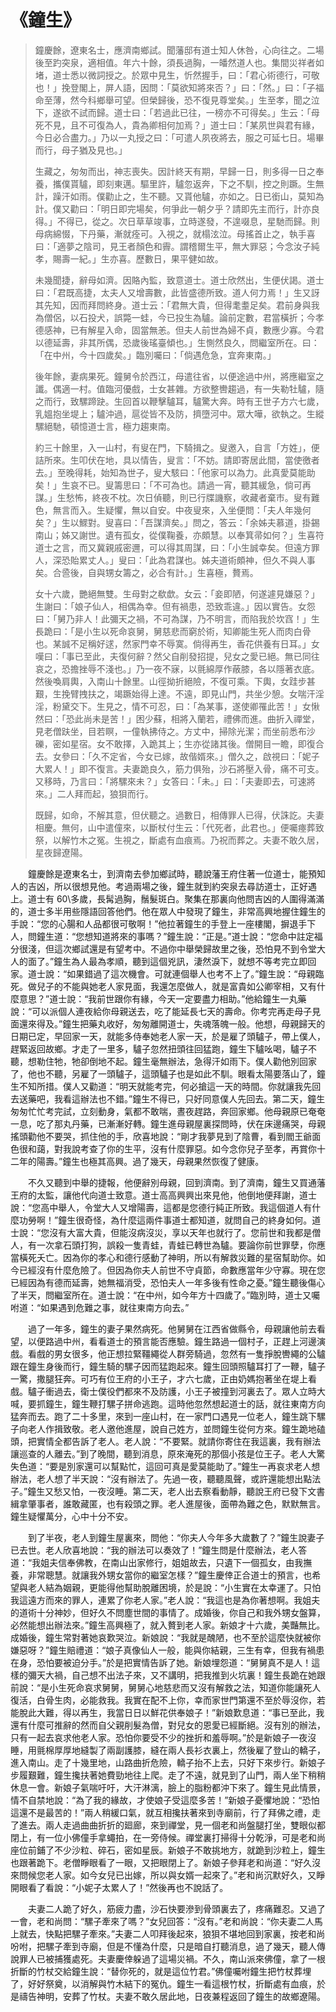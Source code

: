 # 《鐘生》

> 鐘慶餘，遼東名士，應濟南鄉試。聞藩邸有道士知人休咎，心向往之。二場後至趵突泉，適相值。年六十餘，須長過胸，一皤然道人也。集間災祥者如堵，道士悉以微詞授之。於眾中見生，忻然握手，曰：「君心術德行，可敬也！」挽登閣上，屏人語，因問：「莫欲知將來否？」曰：「然。」曰：「子福命至薄，然今科鄉舉可望。但榮歸後，恐不復見尊堂矣。」生至孝，聞之泣下，遂欲不試而歸。道士曰：「若過此已往，一榜亦不可得矣。」生云：「母死不見，且不可復為人，貴為卿相何加焉？」道士曰：「某夙世與君有緣，今日必合盡力。」乃以一丸授之曰：「可遣人夙夜將去，服之可延七日。場畢而行，母子猶及見也。」
>
> 生藏之，匆匆而出，神志喪失。因計終天有期，早歸一日，則多得一日之奉養，攜僕貰驢，即刻東邁。驅里許，驢忽返奔，下之不馴，控之則蹶。生無計，躁汗如雨。僕勸止之，生不聽。又貰他驢，亦如之。日已銜山，莫知為計。僕又勸曰：「明日即完場矣，何爭此一朝夕乎？請即先主而行，計亦良得。」不得已，從之。次日草草竣事，立時遂發，不遑啜息，星馳而歸。則母病綿惙，下丹藥，漸就痊可。入視之，就榻泫泣。母搖首止之，執手喜曰：「適夢之陰司，見王者顏色和霽。謂稽爾生平，無大罪惡；今念汝子純孝，賜壽一紀。」生亦喜。歷數日，果平健如故。
>
> 未幾聞捷，辭母如濟。因賂內監，致意道士。道士欣然出，生便伏謁。道士曰：「君既高捷，太夫人又增壽數，此皆盛德所致。道人何力焉！」生又訝其先知，因而拜問終身。道士云：「君無大貴，但得耄耋足矣。君前身與我為僧侶，以石投犬，誤斃一蛙，今已投生為驢。論前定數，君當橫折；今孝德感神，已有解星入命，固當無恙。但夫人前世為婦不貞，數應少寡。今君以德延壽，非其所偶，恐歲後瑤臺傾也。」生惻然良久，問繼室所在。曰：「在中州，今十四歲矣。」臨別囑曰：「倘遇危急，宜奔東南。」
>
> 後年餘，妻病果死。鐘舅令於西江，母遣往省，以便途過中州，將應繼室之讖。偶適一村。值臨河優戲，士女甚雜。方欲整轡趨過，有一失勒牡驢，隨之而行，致騾蹄趹。生回首以鞭擊驢耳，驢驚大奔。時有王世子方六七歲，乳媼抱坐堤上；驢沖過，扈從皆不及防，擠墮河中。眾大嘩，欲執之。生縱騾絕馳，頓憶道士言，極力趨東南。
>
> 約三十餘里，入一山村，有叟在門，下騎揖之。叟邀入，自言「方姓」，便詰所來。生叩伏在地，具以情告，叟言：「不妨。請即寄居此間，當使徼者去。」至晚得耗，始知為世子，叟大駭曰：「他家可以為力。此真愛莫能助矣！」生哀不已。叟籌思曰：「不可為也。請過一宵，聽其緩急，倘可再謀。」生愁怖，終夜不枕。次日偵聽，則已行牒譏察，收藏者棄市。叟有難色，無言而入。生疑懼，無以自安。中夜叟來，入坐便問：「夫人年幾何矣？」生以鰥對。叟喜曰：「吾謀濟矣。」問之，答云：「余姊夫慕道，掛錫南山；姊又謝世。遺有孤女，從僕鞠養，亦頗慧。以奉箕帚如何？」生喜符道士之言，而又冀親戚密邇，可以得其周謀，曰：「小生誠幸矣。但遠方罪人，深恐貽累丈人。」叟曰：「此為君謀也。姊夫道術頗神，但久不與人事矣。合巹後，自與甥女籌之，必合有計。」生喜極，贅焉。
>
> 女十六歲，艷絕無雙。生母對之欷歔。女云：「妾即陋，何遂遽見嫌惡？」生謝曰：「娘子仙人，相偶為幸。但有禍患，恐致乖違。」因以實告。女怨曰：「舅乃非人！此彌天之禍，不可為謀，乃不明言，而陷我於坎窞！」生長跪曰：「是小生以死命哀舅，舅慈悲而窮於術，知卿能生死人而肉白骨也。某誠不足稱好逑，然家門幸不辱寞。倘得再生，香花供養有日耳。」女嘆曰：「事已至此，夫復何辭？然父自削發招提，兒女之愛已絕。無已同往哀之，恐擔挫辱不淺也。」乃一夜不寐，以氈綿厚作蔽膝，各以隱著衣底。然後喚肩輿，入南山十餘里。山徑拗折絕險，不復可乘。下輿，女跬步甚艱，生挽臂拽扶之，竭蹶始得上達。不遠，即見山門，共坐少憩。女喘汗淫淫，粉黛交下。生見之，情不可忍，曰：「為某事，遂使卿罹此苦！」女愀然曰：「恐此尚未是苦！」困少蘇，相將入蘭若，禮佛而進。曲折入禪堂，見老僧趺坐，目若瞑，一僮執拂侍之。方丈中，掃除光潔；而坐前悉布沙礫，密如星宿。女不敢擇，入跪其上；生亦從諸其後。僧開目一瞻，即復合去。女參曰：「久不定省，今女已嫁，故偕婿來。」僧久之，啟視曰：「妮子大累人！」即不復言。夫妻跪良久，筋力俱殆，沙石將壓入骨，痛不可支。又移時，乃言曰：「將騾來未？」女答曰：「未。」曰：「夫妻即去，可速將來。」二人拜而起，狼狽而行。
>
> 既歸，如命，不解其意，但伏聽之。過數日，相傳罪人已得，伏誅訖。夫妻相慶。無何，山中遣僮來，以斷杖付生云：「代死者，此君也。」便囑瘞葬致祭，以解竹木之冤。生視之，斷處有血痕焉。乃祝而葬之。夫妻不敢久居，星夜歸遼陽。

&emsp;&emsp;鐘慶餘是遼東名士，到濟南去參加鄉試時，聽說藩王府住著一位道士，能預知人的吉凶，所以很想見他。考過兩場之後，鐘生就到約突泉去尋訪道士，正好遇上。道士有 60\多歲，長髯過胸，鬚髮斑白。聚集在那裏向他問吉凶的人圍得滿滿的，道士多半用些隱語回答他們。他在眾人中發現了鐘生，非常高興地握住鐘生的手說：“您的心腸和人品都很可敬啊！”他拉著鐘生的手登上一座樓閣，摒退手下人，問鐘生道：“您想知道將來的事嗎？”鐘生說：“正是。”道士說：“您命中註定福分很淺，但這次鄉試還是有望考中。不過你中舉榮歸故里之後，恐怕見不到令堂大人的面了。”鐘生為人最為孝順，聽到這個兇訊，淒然淚下，就想不等考完立即回家。道士說：“如果錯過了這次機會。可就連個舉人也考不上了。”鐘生說：“母親臨死。做兒子的不能與她老人家見面，我還怎麼做人，就是富貴如公卿宰相，又有什麼意思？”道士說：“我前世跟你有緣，今天一定要盡力相助。”他給鐘生一丸藥說：“可以派個人連夜給你母親送去，吃了能延長七天的壽命。你考完再走母子見面還來得及。”鐘生把藥丸收好，匆匆離開道士，失魂落魄一般。他想，母親歸天的日期已定，早回家一天，就能多侍奉她老人家一天，於是雇了頭驢子，帶上僕人，趕緊返回故鄉。才走了一里多，驢子忽然扭頭往回猛跑，鐘生下驢吆喝，驢子不聽，想勒住牠，牠卻倒地不起。鐘生毫無辦法，急得汗如雨下。僕人勸他別回家了，他也不聽，另雇了一頭驢子，這頭驢子也是如此不馴。眼看太陽要落山了，鐘生不知所措。僕人又勸道：“明天就能考完，何必搶這一天的時間。你就讓我先回去送藥吧，我看這辦法也不錯。”鐘生不得已，只好同意僕人先回去。第二天，鐘生匆匆忙忙考完試，立刻動身，氣都不敢喘，晝夜趕路，奔回家鄉。他母親原已奄奄一息，吃了那丸丹藥，已漸漸好轉。鐘生進母親屋裏探問時，伏在床邊痛哭，母親搖頭勸他不要哭，抓住他的手，欣喜地說：“剛才我夢見到了陰曹，看到閻王爺面色很和藹，對我說考查了你的生平，沒有什麼罪惡。如今念你兒子至孝，再賞你十二年的陽壽。”鐘生也極其高興。過了幾天，母親果然恢復了健康。

&emsp;&emsp;不久又聽到中舉的捷報，他便辭別母親，回到濟南。到了濟南，鐘生又買通藩王府的太監，讓他代向道士致意。道士高高興興出來見他，他倒地便拜謝，道士說：“您高中舉人，令堂大人又增陽壽，這都是您德行純正所致。我這個道人有什麼功勞啊！”鐘生很奇怪，為什麼這兩件事道士都知道，就問自己的終身如何。道士說：“您沒有大富大貴，但能沒病沒災，享以天年也就行了。您前世和我都是僧人，有一次拿石頭打狗，誤殺一隻青蛙，青蛙已轉世為驢。要論你前世罪孽，你應當橫死夭亡。因為你的孝心和德行感動了神明，所以有解救災難的星宿幫助你。如今已經沒有什麼危險了。但因為你夫人前世不守貞節，命數應當年少守寡。現在您已經因為有德而延壽，她無福消受，恐怕夫人一年多後有性命之憂。”鐘生聽後傷心了半天，問繼室所在。道士說：“在中州，如今年方十四歲了。”臨別時，道士又囑咐道：“如果遇到危難之事，就往東南方向去。”

&emsp;&emsp;過了一年多，鐘生的妻子果然病死。他舅舅在江西省做縣令，母親讓他前去看望，以便路過中州，看看道士的預言能否應驗。鐘生路過一個村子，正趕上河邊演戲。看戲的男女很多，他正想拉緊韁繩從人群旁騎過，忽然有一隻掙脫轡繩的公驢跟在鐘生身後而行，鐘生騎的騾子因而猛跑起來。鐘生回頭照驢耳打了一鞭，驢子一驚，撒腿狂奔。可巧有位王府的小王子，才六七歲，正由奶媽抱著坐在堤上看戲。驢子衝過去，衛士僕役們都來不及防護，小王子被撞到河裏去了。眾人立時大喊，要抓鐘生，鐘生鞭打騾子拼命逃跑。這時他忽然想起道士的話，就往東南方向猛奔而去。跑了二十多里，來到一座山村，在一家門口遇見一位老人，鐘生跳下騾子向老人作揖致敬。老人邀他進屋，說自己姓方，並問鐘生從何方來。鐘生跪地磕頭，把實情全都告訴了老人。老人說：“不要緊。就請你寄住在我這裏，我有辦法讓巡查的人離去。”到了晚間，聽到消息，原來淹死的那個小孩是位王子。老人大驚失色道：“要是別家還可以幫點忙，這回可真是愛莫能助了。”鐘生一再哀求老人想辦法，老人想了半天說：“沒有辦法了。先過一夜，聽聽風聲，或許還能想出點法子。”鐘生又愁又怕，一夜沒睡。第二天，老人出去察看動靜，聽說王府已發下文書緝拿肇事者，誰敢藏匿，也有殺頭之罪。老人進屋後，面帶為難之色，默默無言。鐘生疑懼萬分，心中十分不安。

&emsp;&emsp;到了半夜，老人到鐘生屋裏來，問他：“你夫人今年多大歲數了？”鐘生說妻子已去世。老人欣喜地說：“我的辦法可以奏效了！”鐘生問是什麼辦法，老人答道：“我姐夫信奉佛教，在南山出家修行，姐姐故去，只遺下一個孤女，由我撫養，非常聰慧。就讓我外甥女當你的繼室怎樣？”鐘生慶倖正合道士的預言，也希望與老人結為姻親，更能得他幫助脫離困境，於是說：“小生實在太幸運了。只怕我這遠方而來的罪人，連累了你老人家。”老人說：“我這也是為你著想啊。我姐夫的道術十分神妙，但好久不問塵世間的事情了。成婚後，你自己和我外甥女盤算，必然能想出辦法來。”鐘生高興極了，就入贅到老人家。新娘才十六歲，美豔無比。成婚後，鐘生常對著她哀歎哭泣。新娘說：“我就是醜陋，也不至於這麼快就被你嫌惡呀？”鐘生賠禮道：“娘子真像仙人一般，能與你結親，三生有幸，但我有禍患在身，恐怕要被迫分手。”於是把實情告訴了她。新娘埋怨道：“舅舅真不是人！這樣的彌天大禍，自己想不出法子來，又不講明，把我推到火坑裏！鐘生長跪在她跟前說：“是小生死命哀求舅舅，舅舅心地慈悲而又沒有解救之法，知道你能讓死人復活，白骨生肉，必能救我。我實在配不上你，幸而家世門第還不至於辱沒你，若能脫此大難，得以再生，我當日日以鮮花供奉娘子！”新娘歎息道：“事已至此，我還有什麼可推辭的然而自父親削髮為僧，對兒女的恩愛已經斷絕。沒有別的辦法，只有一起去哀求他老人家。恐怕你要受不少的挫折和羞辱啊。”於是新娘子一夜沒睡，用氈棉厚厚地縫製了兩副護膝，縫在兩人長衫衣裏上，然後雇了登山的轎子，進入南山。走了十幾里地，山路曲折危險，轎子抬不上去，只好下來步行。新娘子步履艱難，鐘生攙扶著她費勁地往上爬。走了不遠，就見到了山門，兩人坐下稍稍休息一會。新娘子氣喘吁吁，大汗淋漓，臉上的脂粉都沖下來了。鐘生見此情景，情不自禁地說：“為了我的緣故，才使娘子受這麼多苦！”新娘子憂懼地說：“恐怕這還不是最苦的！”兩人稍緩口氣，就互相攙扶著來到寺廟前，行了拜佛之禮，走了進去。兩人走過曲曲折折的廻廊，來到禪堂，見一個老和尚盤腿打坐，雙眼似都閉上，有一位小佛僮手拿蠅拍，在一旁侍候。禪堂裏打掃得十分乾淨，可是老和尚座位前鋪了不少沙粒、碎石，密如星辰。新娘子不敢挑地方，就跪到沙粒上，鐘生也跟著跪下。老僧睜眼看了一眼，又把眼閉上了。新娘子參拜老和尚道：“好久沒來問候您老人家。如今女兒已出嫁，所以與女婿一起來了。”老和尚沉默好久，又睜開眼看了看說：“小妮子太累人了！”然後再也不說話了。

&emsp;&emsp;夫妻二人跪了好久，筋疲力盡，沙石快要滲到骨頭裏去了，疼痛難忍。又過了一會，老和尚問：“騾子牽來了嗎？”女兒回答：“沒有。”老和尚說：“你夫妻二人馬上就去，快點把騾子牽來。”夫妻二人叩拜後起來，狼狽不堪地回到家裏，按老和尚吩咐，把騾子牽到寺廟，但是不懂為什麼，只是暗自打聽消息，過了幾天，聽人傳說罪人已被捕獲處死。夫妻慶倖躲過了這場災禍。不久，南山派來佛僮，拿了一根折斷的竹杖交給鐘生說：“替你死的，就是這位竹君。”佛僮囑咐鐘生把竹杖葬埋了，好好祭奠，以消解與竹木結下的冤仇。鐘生一看這根竹杖，折斷處有血痕，於是禱告神明，安葬了竹杖。夫妻不敢久居此地，日夜兼程返回了鐘生的故鄉遼陽。

